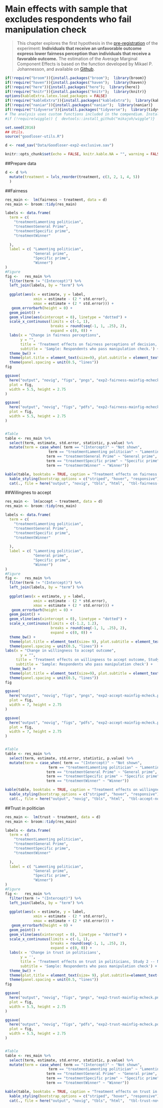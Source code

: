 # Main effects with sample that excludes respondents who fail manipulation check

> This chapter explores the first hypothesis in the [pre-registration](GoogLoser_Prereg_3_#16823[16065].pdf) of the experiment: **Individuals that receive an unfavorable outcome express lower fairness perception than individuals that receive a favorable outcome.** The estimation of the Average Marginal Component Effects is based on the function developed by Mikael P. Johannesson, and available on [Github](https://rdrr.io/github/mikajoh/descr2/man/amce.html). 

```r
if(!require("broom")){install.packages("broom");  library(broom)}
if(!require("haven")){install.packages("haven");  library(haven)}
if(!require("here")){install.packages("here");  library(here)}
if(!require("knitr")){install.packages("knitr");  library(knitr)}
options(kableExtra.latex.load_packages = FALSE) 
if(!require("kableExtra")){install.packages("kableExtra");  library(kableExtra)}
if(!require("naniar")){install.packages("naniar");  library(naniar)}
if(!require("tidyverse")){install.packages("tidyverse");  library(tidyverse)}
# The analysis uses custom functions included in the compendium. Install the included pkg with `devtools::install()` or just install from github with:
#if (!require(wiggle)) {  devtools::install_github("mikajoh/wiggle")}

set.seed(2016)
## Utils. 
source("goodloser-utils.R")

d <- read_sav("Data/Goodloser-exp2-exclusive.sav")

knitr::opts_chunk$set(echo = FALSE, knitr.kable.NA = "", warning = FALSE, message = FALSE)
```

##Prepare data
```r

d <- d %>%
  mutate(treatment = lvls_reorder(treatment, c(3, 2, 1, 4, 5)) 
  )
``` 

##Fairness
```r

res_main <-  lm(fairness ~ treatment, data = d) 
res_main <- broom::tidy(res_main)

labels <- data.frame(
  term = c(
    "treatmentLamenting politician",
    "treatmentGeneral Prime",
    "treatmentSpecific prime",
    "treatmentWinner"
    
  ),
  label = c( "Lamenting politician",
             "General prime",
             "Specific prime",
             "Winner")
)
#Figure
fig <-   res_main %>%
  filter(term != "(Intercept)") %>% 
  left_join(labels, by = "term") %>% 
  
  ggplot(aes(x = estimate, y = label,
             xmin = estimate - (2 * std.error),
             xmax = estimate + (2 * std.error))) +
   geom_errorbarh(height = 0) +
  geom_point() +
  geom_vline(aes(xintercept = 0), linetype = "dotted") +
  scale_x_continuous(limits = c(-1, 1),
                     breaks = round(seq(-1, 1, .25), 2),
                     expand = c(0, 0)) +
  labs(x = "Change in fairness perceptions",
       y = "",
       title = 'Treatment effects on fairness perceptions of decision, Study 2 -- Norwegian vignette.',
       subtitle = 'Sample: Respondents who pass manipulation check.') +
  theme_bw() +
  theme(plot.title = element_text(size=9), plot.subtitle = element_text(size = 8), plot.margin = unit(c(2, 2, 2, 2), "mm"), axis.text.x=element_text(size=rel(0.7))) +
  theme(panel.spacing = unit(0.5, "lines"))
fig

ggsave(
  here("output", "novig", "figs", "pngs", "exp2-fairness-mainfig-mcheck.png"),
  plot = fig,
  width = 5.5, height = 2.75
)

ggsave(
  here("output", "novig", "figs", "pdfs", "exp2-fairness-mainfig-mcheck.pdf"),
  plot = fig,
  width = 5.5, height = 2.75
)


#Table
table <- res_main %>% 
  select(term, estimate, std.error, statistic, p.value) %>% 
  mutate(term = case_when( term == "(Intercept)" ~ "Not shown",
                    term == "treatmentLamenting politician" ~ "Lamenting politician",
                   term == "treatmentGeneral Prime" ~ "General prime", 
                   term == "treatmentSpecific prime" ~ "Specific prime",
                   term == "treatmentWinner" ~ "Winner"))

kable(table, booktabs = TRUE, caption = "Treatment effects on fairness perceptions of decision, Study 2 -- Norwegian vignette. Sample: Respondents who pass manipulation check", col.names = linebreak(c("Treatment value", "Estimate", "Std. Error", "t-statistic", "p value")), digits = 2) %>% 
  kable_styling(bootstrap_options = c("striped", "hover", "responsive")) %>% 
  cat(., file = here("output", "novig", "tbls", "html",  "tbl-fairness-novig-mcheck.html"))
```
       
##Willingnes to accept

```r

res_main <-  lm(accept ~ treatment, data = d) 
res_main <- broom::tidy(res_main)

labels <- data.frame(
  term = c(
    "treatmentLamenting politician",
    "treatmentGeneral Prime",
    "treatmentSpecific prime",
    "treatmentWinner"
    
  ),
  label = c( "Lamenting politician",
             "General prime",
             "Specific prime",
             "Winner")
)
#Figure
fig <-   res_main %>%
  filter(term != "(Intercept)") %>% 
  left_join(labels, by = "term") %>% 
  
  ggplot(aes(x = estimate, y = label,
             xmin = estimate - (2 * std.error),
             xmax = estimate + (2 * std.error))) +
   geom_errorbarh(height = 0) +
  geom_point() +
  geom_vline(aes(xintercept = 0), linetype = "dotted") +
  scale_x_continuous(limits = c(-1.2, 1.2),
                     breaks = round(seq(-1, 1, .25), 2),
                     expand = c(0, 0)) +
  theme_bw() +
  theme(plot.title = element_text(size= 9), plot.subtitle = element_text(size = 8), plot.margin = unit(c(2, 2, 2, 2), "mm"), axis.text.x=element_text(size=rel(0.7))) +
  theme(panel.spacing = unit(0.5, "lines")) +
labs(x = "Change in willingness to accept outcome",
       y = "", 
     title = 'Treatment effects on willingness to accept outcome, Study 2 -- Norwegian vignette.', 
     subtitle = 'Sample: Respondents who pass manipulation check') +
  theme_bw() +
  theme(plot.title = element_text(size=9), plot.subtitle = element_text(size=8), plot.margin = unit(c(2, 2, 2, 2), "mm"), axis.text.x=element_text(size=rel(0.7))) +
  theme(panel.spacing = unit(0.5, "lines"))
fig

ggsave(
  here("output", "novig", "figs", "pngs", "exp2-accept-mainfig-mcheck.png"),
  plot = fig,
  width = 7, height = 2.75
)

ggsave(
  here("output", "novig", "figs", "pdfs", "exp2-accept-mainfig-mcheck.pdf"),
  plot = fig,
  width = 7, height = 2.75
)


#Table
table <- res_main %>% 
  select(term, estimate, std.error, statistic, p.value) %>% 
  mutate(term = case_when( term == "(Intercept)" ~ "Not shown",
                    term == "treatmentLamenting politician" ~ "Lamenting politician",
                   term == "treatmentGeneral Prime" ~ "General prime", 
                   term == "treatmentSpecific prime" ~ "Specific prime",
                   term == "treatmentWinner" ~ "Winner"))

kable(table, booktabs = TRUE, caption = "Treatment effects on willingness to accept decision, Study 2 -- Norwegian vignette. Sample: Respondents who pass manipulation check.", col.names = linebreak(c("Treatment value", "Estimate", "Std. Error", "t-statistic", "p value")), digits = 2) %>% 
  kable_styling(bootstrap_options = c("striped", "hover", "responsive"))  %>% 
  cat(., file = here("output", "novig", "tbls", "html",  "tbl-accept-novig-mcheck.html"))
```

##Trust in politician


```r

res_main <-  lm(trust ~ treatment, data = d) 
res_main <- broom::tidy(res_main)

labels <- data.frame(
  term = c(
    "treatmentLamenting politician",
    "treatmentGeneral Prime",
    "treatmentSpecific prime",
    "treatmentWinner"
    
  ),
  label = c( "Lamenting politician",
             "General prime",
             "Specific prime",
             "Winner")
)
#Figure
fig <-   res_main %>%
  filter(term != "(Intercept)") %>% 
  left_join(labels, by = "term") %>% 
  
  ggplot(aes(x = estimate, y = label,
             xmin = estimate - (2 * std.error),
             xmax = estimate + (2 * std.error))) +
   geom_errorbarh(height = 0) +
  geom_point() +
  geom_vline(aes(xintercept = 0), linetype = "dotted") +
  scale_x_continuous(limits = c(-1, 1),
                     breaks = round(seq(-1, 1, .25), 2),
                     expand = c(0, 0)) +
  labs(x = 'Change in trust in politicians',
       y = '',
       title = 'Treatment effects on trust in politicians, Study 2 -- Norwegian vignette.', 
       subtitle = 'Sample: Respondents who pass manipulation check') +
  theme_bw() +
  theme(plot.title = element_text(size= 9), plot.subtitle=element_text(size=8), plot.margin = unit(c(2, 2, 2, 2), "mm"), axis.text.x=element_text(size=rel(0.7))) +
  theme(panel.spacing = unit(0.5, "lines"))
fig

ggsave(
  here("output", "novig", "figs", "pngs", "exp2-trust-mainfig-mcheck.png"),
  plot = fig,
  width = 5.5, height = 2.75
)

ggsave(
  here("output", "novig", "figs", "pdfs", "exp2-trust-mainfig-mcheck.pdf"),
  plot = fig,
  width = 5.5, height = 2.75
)


#Table
table <- res_main %>% 
  select(term, estimate, std.error, statistic, p.value) %>% 
  mutate(term = case_when( term == "(Intercept)" ~ "Not shown",
                    term == "treatmentLamenting politician" ~ "Lamenting politician",
                   term == "treatmentGeneral Prime" ~ "General prime", 
                   term == "treatmentSpecific prime" ~ "Specific prime",
                   term == "treatmentWinner" ~ "Winner"))

kable(table, booktabs = TRUE, caption = "Treatment effects on trust in politician, Study 2 -- Norwegian vignette. Sample: Respondents who pass manipulation check.", col.names = linebreak(c("Treatment value", "Estimate", "Std. Error", "t-statistic", "p value")), digits = 2) %>% 
  kable_styling(bootstrap_options = c("striped", "hover", "responsive"))  %>% 
  cat(., file = here("output", "novig", "tbls", "html",  "tbl-trust-novig-mcheck.html"))
```
